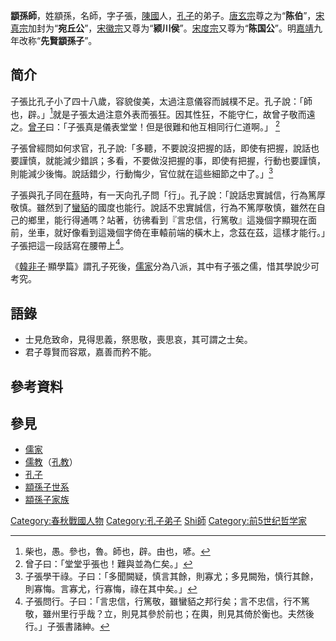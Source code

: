 {{先秦人物信息框
|名稱=颛孙师
|圖像=
|圖說=颛孙师像（[[台北國立故宮博物院|台北國立故宮博物院]]藏）
|別稱=陈伯师
|姓=
|氏=颛孙
|名=师
|字=子张
|別名=
|別字=
|謚號=
|時代=[[春秋时期|春秋]]時期→[[战国|战国]]时期
|國家=[[陈国|陈国]]
|身份=[[子张之儒|子张之儒]]
|官位=
|爵位=(唐)陈伯→(宋)宛丘侯→(明)先贤颛孙子
|出生日期=公元前503年
|出生地點=
|逝世日期=公元前447年
|逝世地點=
|在位年代=
|父=[[颛孙姜|颛孙姜]]
|母=
|正妻=
|妾=
|侧室=
|子女=[[颛孙申详|颛孙申详]]
|太子=
|都城=
|居所=
|墓葬=
|著作=《[[颛孙子|颛孙子]]》
}}
'''顓孫師'''{{BD|前503年||前447年|catIdx=Zhuansun顓孫師}}，姓顓孫，名師，字子張，[[陳國|陳國]]人，[[孔子|孔子]]的弟子。[[唐玄宗|唐玄宗]]尊之为“'''陈伯'''”，[[宋真宗|宋真宗]]加封为“'''宛丘公'''”，[[宋徽宗|宋徽宗]]又尊为“'''颍川侯'''”。[[宋度宗|宋度宗]]又尊为“'''陈国公'''”。明[[嘉靖|嘉靖]]九年改称“'''先賢顓孫子'''”。

== 简介 ==
子張比孔子小了四十八歲，容貌俊美，太過注意儀容而誠樸不足。孔子說：「師也，辟。」<ref>柴也，愚。參也，魯。師也，辟。由也，喭。</ref>就是子張太過注意外表而張狂。因其性狂，不能守仁，故曾子敬而遠之。[[曾子|曾子]]曰：「子張真是儀表堂堂！但是很難和他互相同行仁道啊。」 <ref>曾子曰：「堂堂乎張也！難與並為仁矣。」</ref>

子張曾經問如何求官，孔子說:「多聽，不要說沒把握的話，即使有把握，說話也要謹慎，就能減少錯誤；多看，不要做沒把握的事，即使有把握，行動也要謹慎，則能減少後悔。說話錯少，行動悔少，官位就在這些細節之中了。」<ref>子張學干祿。子曰：「多聞闕疑，慎言其餘，則寡尤；多見闕殆，慎行其餘，則寡悔。言寡尤，行寡悔，祿在其中矣。」</ref>

子張與孔子同在[[蔡國|蔡]]時，有一天向孔子問「行」。孔子說：「說話忠實誠信，行為篤厚敬慎。雖然到了[[蠻夷|蠻貊]]的國度也能行。說話不忠實誠信，行為不篤厚敬慎，雖然在自己的鄉里，能行得通嗎？站著，彷彿看到『言忠信，行篤敬』這幾個字顯現在面前，坐車，就好像看到這幾個字倚在車轅前端的橫木上，念茲在茲，這樣才能行。」子張把這一段話寫在腰帶上<ref>子張問行。子曰：「言忠信，行篤敬，雖蠻貊之邦行矣；言不忠信，行不篤敬，雖州里行乎哉？立，則見其參於前也；在輿，則見其倚於衡也。夫然後行。」子張書諸紳。</ref>。

《[[韓非子|韓非子]]·顯學篇》謂孔子死後，[[儒家|儒家]]分為八派，其中有子張之儒，惜其學說少可考究。

== 語錄 ==
*士見危致命，見得思義，祭思敬，喪思哀，其可謂之士矣。
*君子尊賢而容眾，嘉善而矜不能。

== 參考資料 ==
{{reflist}}

==參見==
*[[儒家|儒家]]
*[[儒教_(宗教)|儒教]]（[[孔教|孔教]]）
*[[孔子|孔子]]
*[[顓孫子世系|顓孫子世系]]
*[[顓孫子家族|顓孫子家族]]

{{孔子弟子}}

{{DEFAULTSORT:Zhuansun顓孫師}}
[[Category:春秋戰國人物|Category:春秋戰國人物]]
[[Category:孔子弟子|Category:孔子弟子]]
[[Category:顓孫姓|Shi師]]
[[Category:前5世纪哲学家|Category:前5世纪哲学家]]